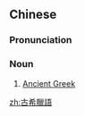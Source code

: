 ==Chinese==
{{zh-forms|s=古希腊语|type=13}}
{{zh-wp}}

===Pronunciation===
{{zh-pron
|m=gǔ xīlàyǔ
|c=gu2 hei1 lip6 jyu5,gu2 hei1 laap6 jyu5
|cat=n
}}

===Noun===
{{zh-noun}}

# [[Ancient Greek]] {{gloss|language}}

[[zh:古希臘語]]